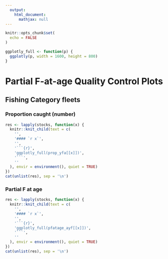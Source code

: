 ```yaml
---
  output:
    html_document:
      mathjax: null
---
```

<style>
.main-container {
    max-width: 90%
}
</style>

```r
knitr::opts_chunk$set(
  echo = FALSE
)

ggplotly_full <- function(p) {
  ggplotly(p, width = 1600, height = 800)
}
```

# Partial F-at-age Quality Control Plots {.tabset}

## Fishing Category fleets {.tabset}

### Proportion caught (number) {.tabset}

```r
res <- lapply(stocks, function(x) {
  knitr::knit_child(text = c(
    '',
    '#### `r x`',
    '',
    '```{r}',
    'ggplotly_full(prop_yfa[[x]])',
    '```',
    ''
  ), envir = environment(), quiet = TRUE)
})
cat(unlist(res), sep = '\n')
```

### Partial F at age {.tabset}

```r
res <- lapply(stocks, function(x) {
  knitr::knit_child(text = c(
    '',
    '#### `r x`',
    '',
    '```{r}',
    'ggplotly_full(pfatage_ayf[[x]])',
    '```',
    ''
  ), envir = environment(), quiet = TRUE)
})
cat(unlist(res), sep = '\n')
```
